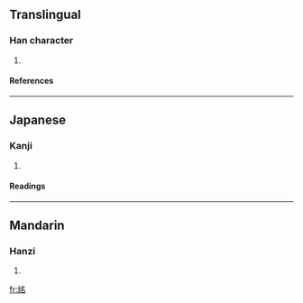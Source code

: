 ==Translingual==
===Han character===
{{Han char|rn=38|rad=女|as=06|sn=9|four=4746<sub>2</sub>|canj=女弓戈口 (VNIR)}}
# {{defn|Han|sort=女06}}
====References====
{{Han ref|kx=0261.020|dkj=06237|dj=0527.070|hdz=21047.020|uh=59F3|ud=23027|bh=CE71|bd=52849}}
----
==Japanese==
===Kanji===
{{ja-kanji|grade=|rs=女06}}
# {{defn|Japanese}} 
====Readings====
{{ja-readings|on=[[べい]] (bei), [[みょう]] (myō)|kun=[[みめよい]] (mimeyoi)}}
----
==Mandarin==
===Hanzi===
{{cmn-hanzi|pin=[[mǐng]] ([[ming3]])|wg=ming<sup>3</sup>}}
# {{defn|Mandarin}}

[[fr:姳]]